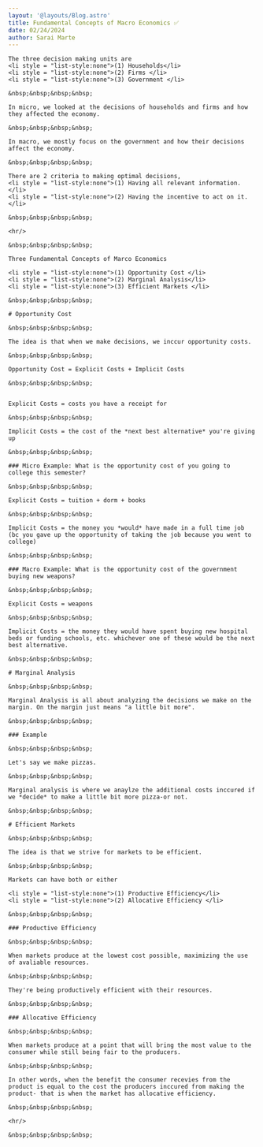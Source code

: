 ```yaml
---
layout: '@layouts/Blog.astro'
title: Fundamental Concepts of Macro Economics ✅
date: 02/24/2024
author: Sarai Marte
---
```

<span style=" font-family: var(--primaryFont);">

    The three decision making units are 
    <li style = "list-style:none">(1) Households</li>
    <li style = "list-style:none">(2) Firms </li>
    <li style = "list-style:none">(3) Government </li>

    &nbsp;&nbsp;&nbsp;&nbsp;

    In micro, we looked at the decisions of households and firms and how they affected the economy.

    &nbsp;&nbsp;&nbsp;&nbsp;

    In macro, we mostly focus on the government and how their decisions affect the economy.

    &nbsp;&nbsp;&nbsp;&nbsp;

    There are 2 criteria to making optimal decisions,
    <li style = "list-style:none">(1) Having all relevant information.</li>
    <li style = "list-style:none">(2) Having the incentive to act on it. </li>

    &nbsp;&nbsp;&nbsp;&nbsp;    

    <hr/>

    &nbsp;&nbsp;&nbsp;&nbsp;    

    Three Fundamental Concepts of Marco Economics

    <li style = "list-style:none">(1) Opportunity Cost </li>
    <li style = "list-style:none">(2) Marginal Analysis</li>
    <li style = "list-style:none">(3) Efficient Markets </li>

    &nbsp;&nbsp;&nbsp;&nbsp;    

    # Opportunity Cost

    &nbsp;&nbsp;&nbsp;&nbsp;    

    The idea is that when we make decisions, we inccur opportunity costs.

    &nbsp;&nbsp;&nbsp;&nbsp;    

    Opportunity Cost = Explicit Costs + Implicit Costs 

    &nbsp;&nbsp;&nbsp;&nbsp;    


    Explicit Costs = costs you have a receipt for

    &nbsp;&nbsp;&nbsp;&nbsp;    

    Implicit Costs = the cost of the *next best alternative* you're giving up

    &nbsp;&nbsp;&nbsp;&nbsp;    

    ### Micro Example: What is the opportunity cost of you going to college this semester? 

    &nbsp;&nbsp;&nbsp;&nbsp;    

    Explicit Costs = tuition + dorm + books 

    &nbsp;&nbsp;&nbsp;&nbsp;    

    Implicit Costs = the money you *would* have made in a full time job (bc you gave up the opportunity of taking the job because you went to college)

    &nbsp;&nbsp;&nbsp;&nbsp;    

    ### Macro Example: What is the opportunity cost of the government buying new weapons?

    &nbsp;&nbsp;&nbsp;&nbsp;    

    Explicit Costs = weapons

    &nbsp;&nbsp;&nbsp;&nbsp;    

    Implicit Costs = the money they would have spent buying new hospital beds or funding schools, etc. whichever one of these would be the next best alternative.

    &nbsp;&nbsp;&nbsp;&nbsp;    

    # Marginal Analysis

    &nbsp;&nbsp;&nbsp;&nbsp;    

    Marginal Analysis is all about analyzing the decisions we make on the margin. On the margin just means "a little bit more". 

    &nbsp;&nbsp;&nbsp;&nbsp;    

    ### Example

    &nbsp;&nbsp;&nbsp;&nbsp;    

    Let's say we make pizzas.
    
    &nbsp;&nbsp;&nbsp;&nbsp;    

    Marginal analysis is where we anaylze the additional costs inccured if we *decide* to make a little bit more pizza-or not.

    &nbsp;&nbsp;&nbsp;&nbsp;    

    # Efficient Markets

    &nbsp;&nbsp;&nbsp;&nbsp;    

    The idea is that we strive for markets to be efficient. 

    &nbsp;&nbsp;&nbsp;&nbsp;   

    Markets can have both or either

    <li style = "list-style:none">(1) Productive Efficiency</li>
    <li style = "list-style:none">(2) Allocative Efficiency </li>

    &nbsp;&nbsp;&nbsp;&nbsp;    

    ### Productive Efficiency

    &nbsp;&nbsp;&nbsp;&nbsp;    

    When markets produce at the lowest cost possible, maximizing the use of avaliable resources.
    
    &nbsp;&nbsp;&nbsp;&nbsp;    

    They're being productively efficient with their resources.

    &nbsp;&nbsp;&nbsp;&nbsp;    

    ### Allocative Efficiency

    &nbsp;&nbsp;&nbsp;&nbsp;    

    When markets produce at a point that will bring the most value to the consumer while still being fair to the producers. 

    &nbsp;&nbsp;&nbsp;&nbsp;    

    In other words, when the benefit the consumer recevies from the product is equal to the cost the producers inccured from making the product- that is when the market has allocative efficiency.

    &nbsp;&nbsp;&nbsp;&nbsp;    

    <hr/>

    &nbsp;&nbsp;&nbsp;&nbsp;     

</span>
